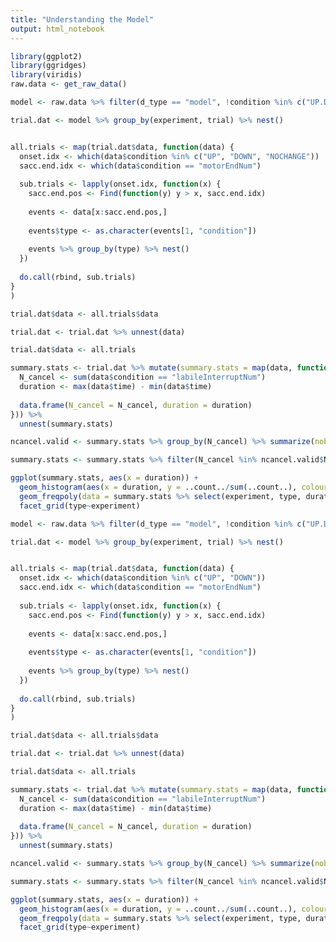 ```yaml
---
title: "Understanding the Model"
output: html_notebook
---
```



```r
library(ggplot2)
library(ggridges)
library(viridis)
raw.data <- get_raw_data()
```

```r

model <- raw.data %>% filter(d_type == "model", !condition %in% c("UP.DUR", "DOWN.DUR", "NOCHANGE.DUR"))

trial.dat <- model %>% group_by(experiment, trial) %>% nest()


all.trials <- map(trial.dat$data, function(data) {
  onset.idx <- which(data$condition %in% c("UP", "DOWN", "NOCHANGE"))
  sacc.end.idx <- which(data$condition == "motorEndNum")
  
  sub.trials <- lapply(onset.idx, function(x) {
    sacc.end.pos <- Find(function(y) y > x, sacc.end.idx)
    
    events <- data[x:sacc.end.pos,]
    
    events$type <- as.character(events[1, "condition"])
    
    events %>% group_by(type) %>% nest()
  })
  
  do.call(rbind, sub.trials)
}
)

trial.dat$data <- all.trials$data

trial.dat <- trial.dat %>% unnest(data)

trial.dat$data <- all.trials

summary.stats <- trial.dat %>% mutate(summary.stats = map(data, function(data) {
  N_cancel <- sum(data$condition == "labileInterruptNum")
  duration <- max(data$time) - min(data$time)
  
  data.frame(N_cancel = N_cancel, duration = duration)
})) %>%
  unnest(summary.stats)

ncancel.valid <- summary.stats %>% group_by(N_cancel) %>% summarize(nobs = n()) %>% filter(nobs > 10)

summary.stats <- summary.stats %>% filter(N_cancel %in% ncancel.valid$N_cancel) %>% mutate(duration.1 = duration)

ggplot(summary.stats, aes(x = duration)) + 
  geom_histogram(aes(x = duration, y = ..count../sum(..count..), colour = as.factor(N_cancel), fill = as.factor(N_cancel)), alpha = .2) +
  geom_freqpoly(data = summary.stats %>% select(experiment, type, duration), aes(y = ..count../sum(..count..))) +
  facet_grid(type~experiment)

```

```r

model <- raw.data %>% filter(d_type == "model", !condition %in% c("UP.DUR", "DOWN.DUR", "NOCHANGE.DUR"))

trial.dat <- model %>% group_by(experiment, trial) %>% nest()


all.trials <- map(trial.dat$data, function(data) {
  onset.idx <- which(data$condition %in% c("UP", "DOWN"))
  sacc.end.idx <- which(data$condition == "motorEndNum")
  
  sub.trials <- lapply(onset.idx, function(x) {
    sacc.end.pos <- Find(function(y) y > x, sacc.end.idx)
    
    events <- data[x:sacc.end.pos,]
    
    events$type <- as.character(events[1, "condition"])
    
    events %>% group_by(type) %>% nest()
  })
  
  do.call(rbind, sub.trials)
}
)

trial.dat$data <- all.trials$data

trial.dat <- trial.dat %>% unnest(data)

trial.dat$data <- all.trials

summary.stats <- trial.dat %>% mutate(summary.stats = map(data, function(data) {
  N_cancel <- sum(data$condition == "labileInterruptNum")
  duration <- max(data$time) - min(data$time)
  
  data.frame(N_cancel = N_cancel, duration = duration)
})) %>%
  unnest(summary.stats)

ncancel.valid <- summary.stats %>% group_by(N_cancel) %>% summarize(nobs = n()) %>% filter(nobs > 10)

summary.stats <- summary.stats %>% filter(N_cancel %in% ncancel.valid$N_cancel) %>% mutate(duration.1 = duration)

ggplot(summary.stats, aes(x = duration)) + 
  geom_histogram(aes(x = duration, y = ..count../sum(..count..), colour = as.factor(N_cancel), fill = as.factor(N_cancel)), alpha = .2) +
  geom_freqpoly(data = summary.stats %>% select(experiment, type, duration), aes(y = ..count../sum(..count..))) +
  facet_grid(type~experiment)

```
